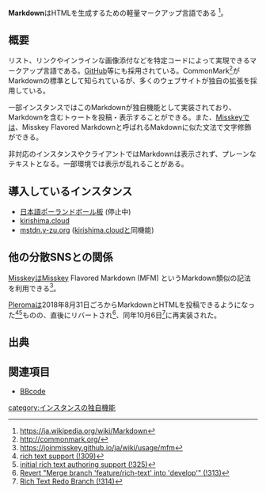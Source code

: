 '''Markdown'''はHTMLを生成するための軽量マークアップ言語である <ref>https://ja.wikipedia.org/wiki/Markdown</ref>。

== 概要 ==
リスト、リンクやインラインな画像添付などを特定コードによって実現できるマークアップ言語である。[[GitHub]]等にも採用されている。CommonMark<ref>http://commonmark.org/</ref>がMarkdownの標準として知られているが、多くのウェブサイトが独自の拡張を採用している。

一部インスタンスではこのMarkdownが独自機能として実装されており、Markdownを含むトゥートを投稿・表示することができる。また、[[Misskey]]では、Misskey Flavored Markdownと呼ばれるMakdownに似た文法で文字修飾ができる。

非対応のインスタンスやクライアントではMarkdownは表示されず、プレーンなテキストとなる。一部環境では表示が乱れることがある。
==導入しているインスタンス==
*[[日本語ポーランドボール板]] (停止中)
*[[kirishima.cloud]]
*[[mstdn.y-zu.org]] ([[kirishima.cloud]]と同機能)

==他の分散SNSとの関係==

[[Misskey]]はMisskey Flavored Markdown (MFM) というMarkdown類似の記法を利用できる<ref>https://joinmisskey.github.io/ja/wiki/usage/mfm</ref>。

[[Pleroma]]は2018年8月31日ごろからMarkdownとHTMLを投稿できるようになった<ref>[https://git.pleroma.social/pleroma/pleroma/merge_requests/309 rich text support (!309)]</ref><ref>[https://git.pleroma.social/pleroma/pleroma-fe/merge_requests/325 initial rich text authoring support (!325)]</ref>ものの、直後にリバートされ<ref>[https://git.pleroma.social/pleroma/pleroma/merge_requests/313 Revert "Merge branch 'feature/rich-text' into 'develop'" (!313)]</ref>、同年10月6日<ref>[https://git.pleroma.social/pleroma/pleroma/merge_requests/314 Rich Text Redo Branch (!314)]</ref>に再実装された。

== 出典 ==
<references />

== 関連項目 ==
* [[BBcode]]

[[category:インスタンスの独自機能]]
{{DEFAULTSORT:markdown}}